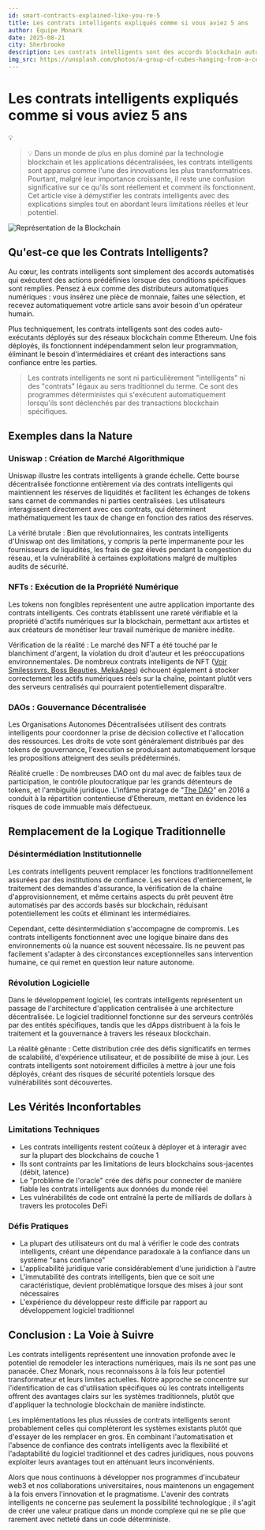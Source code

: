 ```yaml
---
id: smart-contracts-explained-like-you-re-5
title: Les contrats intelligents expliqués comme si vous aviez 5 ans
author: Équipe Monark
date: 2025-08-21
city: Sherbrooke
description: Les contrats intelligents sont des accords blockchain auto-exécutants. Ils automatisent les interactions sans confiance, mais font face à des limites comme des coûts élevés, une inflexibilité et des vulnérabilités. Leur avenir réside dans la complémentarité, pas le remplacement, des systèmes traditionnels.
img_src: https://unsplash.com/photos/a-group-of-cubes-hanging-from-a-ceiling-MBfYGVsDEp8
---
```


# Les contrats intelligents expliqués comme si vous aviez 5 ans
💡
> 💡 Dans un monde de plus en plus dominé par la technologie blockchain et les applications décentralisées, les contrats intelligents sont apparus comme l'une des innovations les plus transformatrices. Pourtant, malgré leur importance croissante, il reste une confusion significative sur ce qu'ils sont réellement et comment ils fonctionnent. Cet article vise à démystifier les contrats intelligents avec des explications simples tout en abordant leurs limitations réelles et leur potentiel.

![Représentation de la Blockchain](/images/news/smart-contracts-explained-like-you-re-5.webp)

## Qu'est-ce que les Contrats Intelligents?

Au cœur, les contrats intelligents sont simplement des accords automatisés qui exécutent des actions prédéfinies lorsque des conditions spécifiques sont remplies. Pensez à eux comme des distributeurs automatiques numériques : vous insérez une pièce de monnaie, faites une sélection, et recevez automatiquement votre article sans avoir besoin d'un opérateur humain.

Plus techniquement, les contrats intelligents sont des codes auto-exécutants déployés sur des réseaux blockchain comme Ethereum. Une fois déployés, ils fonctionnent indépendamment selon leur programmation, éliminant le besoin d'intermédiaires et créant des interactions sans confiance entre les parties.

> Les contrats intelligents ne sont ni particulièrement "intelligents" ni des "contrats" légaux au sens traditionnel du terme. Ce sont des programmes déterministes qui s'exécutent automatiquement lorsqu'ils sont déclenchés par des transactions blockchain spécifiques.

## Exemples dans la Nature

### Uniswap : Création de Marché Algorithmique

Uniswap illustre les contrats intelligents à grande échelle. Cette bourse décentralisée fonctionne entièrement via des contrats intelligents qui maintiennent les réserves de liquidités et facilitent les échanges de tokens sans carnet de commandes ni parties centralisées. Les utilisateurs interagissent directement avec ces contrats, qui déterminent mathématiquement les taux de change en fonction des ratios des réserves.

La vérité brutale : Bien que révolutionnaires, les contrats intelligents d'Uniswap ont des limitations, y compris la perte impermanente pour les fournisseurs de liquidités, les frais de gaz élevés pendant la congestion du réseau, et la vulnérabilité à certaines exploitations malgré de multiples audits de sécurité.

### NFTs : Exécution de la Propriété Numérique

Les tokens non fongibles représentent une autre application importante des contrats intelligents. Ces contrats établissent une rareté vérifiable et la propriété d'actifs numériques sur la blockchain, permettant aux artistes et aux créateurs de monétiser leur travail numérique de manière inédite.

Vérification de la réalité : Le marché des NFT a été touché par le blanchiment d'argent, la violation du droit d'auteur et les préoccupations environnementales. De nombreux contrats intelligents de NFT ([Voir Smilesssvrs, Boss Beauties, MekaApes](https://pinata.cloud/blog/hundreds-of-millions-of-dollars-of-nfts-are-still-unprotected/)) échouent également à stocker correctement les actifs numériques réels sur la chaîne, pointant plutôt vers des serveurs centralisés qui pourraient potentiellement disparaître.

### DAOs : Gouvernance Décentralisée

Les Organisations Autonomes Décentralisées utilisent des contrats intelligents pour coordonner la prise de décision collective et l'allocation des ressources. Les droits de vote sont généralement distribués par des tokens de gouvernance, l'execution se produisant automatiquement lorsque les propositions atteignent des seuils prédéterminés.

Réalité cruelle : De nombreuses DAO ont du mal avec de faibles taux de participation, le contrôle ploutocratique par les grands détenteurs de tokens, et l'ambiguïté juridique. L'infâme piratage de "[The DAO](https://www.coindesk.com/learn/understanding-the-dao-attack)" en 2016 a conduit à la répartition contentieuse d'Ethereum, mettant en évidence les risques de code immuable mais défectueux.

## Remplacement de la Logique Traditionnelle

### Désintermédiation Institutionnelle

Les contrats intelligents peuvent remplacer les fonctions traditionnellement assurées par des institutions de confiance. Les services d'entiercement, le traitement des demandes d'assurance, la vérification de la chaîne d'approvisionnement, et même certains aspects du prêt peuvent être automatisés par des accords basés sur blockchain, réduisant potentiellement les coûts et éliminant les intermédiaires.

Cependant, cette désintermédiation s'accompagne de compromis. Les contrats intelligents fonctionnent avec une logique binaire dans des environnements où la nuance est souvent nécessaire. Ils ne peuvent pas facilement s'adapter à des circonstances exceptionnelles sans intervention humaine, ce qui remet en question leur nature autonome.

### Révolution Logicielle

Dans le développement logiciel, les contrats intelligents représentent un passage de l'architecture d'application centralisée à une architecture décentralisée. Le logiciel traditionnel fonctionne sur des serveurs contrôlés par des entités spécifiques, tandis que les dApps distribuent à la fois le traitement et la gouvernance à travers les réseaux blockchain.

La réalité gênante : Cette distribution crée des défis significatifs en termes de scalabilité, d'expérience utilisateur, et de possibilité de mise à jour. Les contrats intelligents sont notoirement difficiles à mettre à jour une fois déployés, créant des risques de sécurité potentiels lorsque des vulnérabilités sont découvertes.

## Les Vérités Inconfortables

### Limitations Techniques

- Les contrats intelligents restent coûteux à déployer et à interagir avec sur la plupart des blockchains de couche 1
- Ils sont contraints par les limitations de leurs blockchains sous-jacentes (débit, latence)
- Le "problème de l'oracle" crée des défis pour connecter de manière fiable les contrats intelligents aux données du monde réel
- Les vulnérabilités de code ont entraîné la perte de milliards de dollars à travers les protocoles DeFi

### Défis Pratiques

- La plupart des utilisateurs ont du mal à vérifier le code des contrats intelligents, créant une dépendance paradoxale à la confiance dans un système "sans confiance"
- L'applicabilité juridique varie considérablement d'une juridiction à l'autre
- L'immutabilité des contrats intelligents, bien que ce soit une caractéristique, devient problématique lorsque des mises à jour sont nécessaires
- L'expérience du développeur reste difficile par rapport au développement logiciel traditionnel

## Conclusion : La Voie à Suivre

Les contrats intelligents représentent une innovation profonde avec le potentiel de remodeler les interactions numériques, mais ils ne sont pas une panacée. Chez Monark, nous reconnaissons à la fois leur potentiel transformateur et leurs limites actuelles. Notre approche se concentre sur l'identification de cas d'utilisation spécifiques où les contrats intelligents offrent des avantages clairs sur les systèmes traditionnels, plutôt que d'appliquer la technologie blockchain de manière indistincte.

Les implémentations les plus réussies de contrats intelligents seront probablement celles qui compléteront les systèmes existants plutôt que d'essayer de les remplacer en gros. En combinant l'automatisation et l'absence de confiance des contrats intelligents avec la flexibilité et l'adaptabilité du logiciel traditionnel et des cadres juridiques, nous pouvons exploiter leurs avantages tout en atténuant leurs inconvénients.

Alors que nous continuons à développer nos programmes d'incubateur web3 et nos collaborations universitaires, nous maintenons un engagement à la fois envers l'innovation et le pragmatisme. L'avenir des contrats intelligents ne concerne pas seulement la possibilité technologique ; il s'agit de créer une valeur pratique dans un monde complexe qui ne se plie que rarement avec netteté dans un code déterministe.